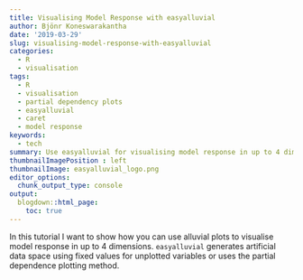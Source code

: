 ```yaml
---
title: Visualising Model Response with easyalluvial
author: Bjönr Koneswarakantha
date: '2019-03-29'
slug: visualising-model-response-with-easyalluvial
categories:
  - R
  - visualisation
tags:
  - R
  - visualisation
  - partial dependency plots
  - easyalluvial
  - caret
  - model response
keywords:
  - tech
summary: Use easyalluvial for visualising model response in up to 4 dimensions.
thumbnailImagePosition : left
thumbnailImage: easyalluvial_logo.png
editor_options: 
  chunk_output_type: console
output:
  blogdown::html_page:
    toc: true
---
```

In this tutorial I want to show how you can use alluvial plots to visualise model response in up to 4 dimensions. `easyalluvial` generates artificial data space using fixed values for unplotted variables or uses the partial dependence plotting method. 
<!--more-->
